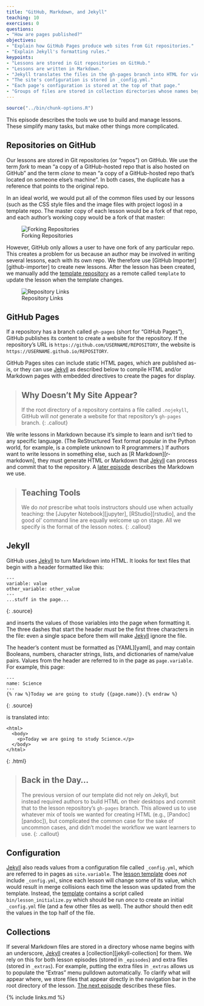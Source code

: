 ```yaml
---
title: "GitHub, Markdown, and Jekyll"
teaching: 10
exercises: 0
questions:
- "How are pages published?"
objectives:
- "Explain how GitHub Pages produce web sites from Git repositories."
- "Explain Jekyll's formatting rules."
keypoints:
- "Lessons are stored in Git repositories on GitHub."
- "Lessons are written in Markdown."
- "Jekyll translates the files in the gh-pages branch into HTML for viewing."
- "The site's configuration is stored in _config.yml."
- "Each page's configuration is stored at the top of that page."
- "Groups of files are stored in collection directories whose names begin with an underscore."
---
```

```r
source("../bin/chunk-options.R")
```

This episode describes the tools we use to build and manage lessons.
These simplify many tasks, but make other things more complicated.

## Repositories on GitHub

Our lessons are stored in Git repositories (or "repos") on GitHub.
We use the term *fork* to mean
"a copy of a GitHub-hosted repo that is also hosted on GitHub"
and the term *clone* to mean
"a copy of a GitHub-hosted repo that's located on someone else's machine".
In both cases,
the duplicate has a reference that points to the original repo.

In an ideal world,
we would put all of the common files used by our lessons
(such as the CSS style files and the image files with project logos)
in a template repo.
The master copy of each lesson would be a fork of that repo,
and each author's working copy would be a fork of that master:

![Forking Repositories]({{ page.root }}/fig/forking.svg)

However, GitHub only allows a user to have one fork of any particular repo.
This creates a problem for us because an author may be involved in writing several lessons,
each with its own repo.
We therefore use [GitHub Importer][github-importer] to create new lessons.
After the lesson has been created,
we manually add the [template repository]({{ site.template_repo }}) as a remote called `template`
to update the lesson when the template changes.

![Repository Links]({{ page.root }}/fig/repository-links.svg)

## GitHub Pages

If a repository has a branch called `gh-pages` (short for "GitHub Pages"),
GitHub publishes its content to create a website for the repository.
If the repository's URL is `https://github.com/USERNAME/REPOSITORY`,
the website is `https://USERNAME.github.io/REPOSITORY`.

GitHub Pages sites can include static HTML pages,
which are published as-is,
or they can use [Jekyll][jekyll] as described below
to compile HTML and/or Markdown pages with embedded directives
to create the pages for display.

> ## Why Doesn't My Site Appear?
>
> If the root directory of a repository contains a file called `.nojekyll`,
> GitHub will *not* generate a website for that repository's `gh-pages` branch.
{: .callout}

We write lessons in Markdown because it's simple to learn
and isn't tied to any specific language.
(The ReStructured Text format popular in the Python world,
for example,
is a complete unknown to R programmers.)
If authors want to write lessons in something else,
such as [R Markdown][r-markdown],
they must generate HTML or Markdown that [Jekyll][jekyll] can process
and commit that to the repository.
A [later episode]({{ page.root }}/04-formatting/) describes the Markdown we use.

> ## Teaching Tools
>
> We do *not* prescribe what tools instructors should use when actually teaching:
> the [Jupyter Notebook][jupyter],
> [RStudio][rstudio],
> and the good ol' command line are equally welcome up on stage.
> All we specify is the format of the lesson notes.
{: .callout}

## Jekyll

GitHub uses [Jekyll][jekyll] to turn Markdown into HTML.
It looks for text files that begin with a header formatted like this:

~~~
---
variable: value
other_variable: other_value
---
...stuff in the page...
~~~
{: .source}

and inserts the values of those variables into the page when formatting it.
The three dashes that start the header *must* be the first three characters in the file:
even a single space before them will make [Jekyll][jekyll] ignore the file.

The header's content must be formatted as [YAML][yaml],
and may contain Booleans, numbers, character strings, lists, and dictionaries of name/value pairs.
Values from the header are referred to in the page as `page.variable`.
For example,
this page:

~~~
---
name: Science
---
{% raw %}Today we are going to study {{page.name}}.{% endraw %}
~~~
{: .source}

is translated into:

~~~
<html>
  <body>
    <p>Today we are going to study Science.</p>
  </body>
</html>
~~~
{: .html}

> ## Back in the Day...
>
> The previous version of our template did not rely on Jekyll,
> but instead required authors to build HTML on their desktops
> and commit that to the lesson repository's `gh-pages` branch.
> This allowed us to use whatever mix of tools we wanted for creating HTML (e.g., [Pandoc][pandoc]),
> but complicated the common case for the sake of uncommon cases,
> and didn't model the workflow we want learners to use.
{: .callout}

## Configuration

[Jekyll][jekyll] also reads values from a configuration file called `_config.yml`,
which are referred to in pages as `site.variable`.
The [lesson template]({{ site.template_repo }}) does *not* include `_config.yml`,
since each lesson will change some of its value,
which would result in merge collisions each time the lesson was updated from the template.
Instead,
the [template]({{ site.template_repo }}) contains a script called `bin/lesson_initialize.py`
which should be run *once* to create an initial `_config.yml` file
(and a few other files as well).
The author should then edit the values in the top half of the file.

## Collections

If several Markdown files are stored in a directory whose name begins with an underscore,
[Jekyll][jekyll] creates a [collection][jekyll-collection] for them.
We rely on this for both lesson episodes (stored in `_episodes`)
and extra files (stored in `_extras`).
For example,
putting the extra files in `_extras` allows us to populate the "Extras" menu pulldown automatically.
To clarify what will appear where,
we store files that appear directly in the navigation bar
in the root directory of the lesson.
[The next episode]({{ page.root }}/03-organization/) describes these files.

{% include links.md %}
